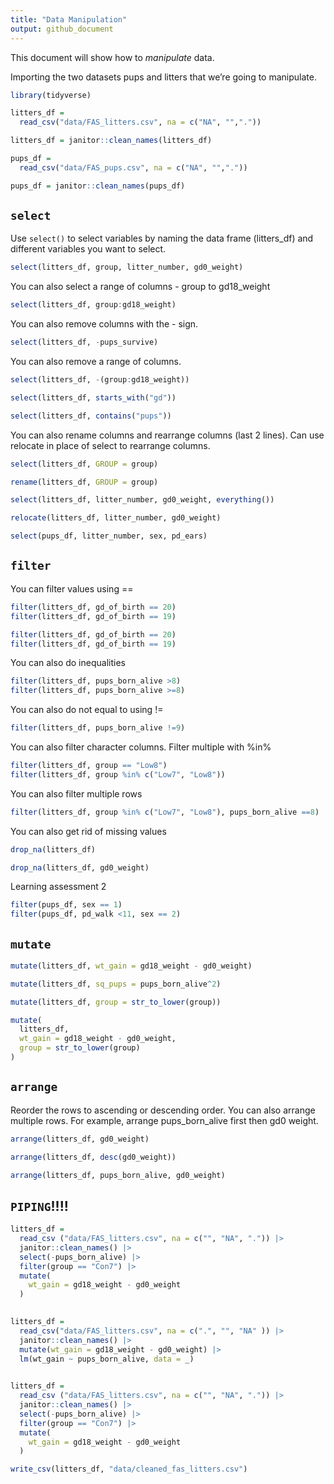 ```yaml
---
title: "Data Manipulation"
output: github_document
---
```


This document will show how to *manipulate* data. 

Importing the two datasets pups and litters that we're going to manipulate. 

```r
library(tidyverse)


```

```r
litters_df = 
  read_csv("data/FAS_litters.csv", na = c("NA", "","."))

litters_df = janitor::clean_names(litters_df)

pups_df = 
  read_csv("data/FAS_pups.csv", na = c("NA", "","."))

pups_df = janitor::clean_names(pups_df)
```

## `select`

Use `select()` to select variables by naming the data frame (litters_df) and different variables you want to select. 

```r
select(litters_df, group, litter_number, gd0_weight)
```

You can also select a range of columns - group to gd18_weight
```r
select(litters_df, group:gd18_weight)
```

You can also remove columns with the - sign.
```r
select(litters_df, -pups_survive)
```

You can also remove a range of columns. 
```r
select(litters_df, -(group:gd18_weight))
```

```r
select(litters_df, starts_with("gd"))

select(litters_df, contains("pups"))
```

You can also rename columns and rearrange columns (last 2 lines). Can use relocate in place of select to rearrange columns. 
```r
select(litters_df, GROUP = group)

rename(litters_df, GROUP = group)

select(litters_df, litter_number, gd0_weight, everything())

relocate(litters_df, litter_number, gd0_weight)
```

```r
select(pups_df, litter_number, sex, pd_ears)
```

## `filter`
You can filter values using ==
```r
filter(litters_df, gd_of_birth == 20)
filter(litters_df, gd_of_birth == 19)
```

```r
filter(litters_df, gd_of_birth == 20)
filter(litters_df, gd_of_birth == 19)
```

You can also do inequalities 

```r
filter(litters_df, pups_born_alive >8)
filter(litters_df, pups_born_alive >=8)
```

You can also do not equal to using !=

```r
filter(litters_df, pups_born_alive !=9)

```

You can also filter character columns. Filter multiple with %in%
```r
filter(litters_df, group == "Low8")
filter(litters_df, group %in% c("Low7", "Low8"))
```

You can also filter multiple rows
```r
filter(litters_df, group %in% c("Low7", "Low8"), pups_born_alive ==8)
```

You can also get rid of missing values 
```r
drop_na(litters_df)

drop_na(litters_df, gd0_weight)
```

Learning assessment 2
```r
filter(pups_df, sex == 1)
filter(pups_df, pd_walk <11, sex == 2)
```
## `mutate`
```r
mutate(litters_df, wt_gain = gd18_weight - gd0_weight)

mutate(litters_df, sq_pups = pups_born_alive^2)

mutate(litters_df, group = str_to_lower(group))
```

```r
mutate(
  litters_df,
  wt_gain = gd18_weight - gd0_weight,
  group = str_to_lower(group)
)
```

## `arrange`
Reorder the rows to ascending or descending order. You can also arrange multiple rows. For example, arrange pups_born_alive first then gd0 weight. 

```r
arrange(litters_df, gd0_weight)

arrange(litters_df, desc(gd0_weight))

arrange(litters_df, pups_born_alive, gd0_weight)
```

## `PIPING`!!!!

```r
litters_df = 
  read_csv ("data/FAS_litters.csv", na = c("", "NA", ".")) |> 
  janitor::clean_names() |> 
  select(-pups_born_alive) |> 
  filter(group == "Con7") |> 
  mutate(
    wt_gain = gd18_weight - gd0_weight
  )
 
```

```r
litters_df = 
  read_csv("data/FAS_litters.csv", na = c(".", "", "NA" )) |> 
  janitor::clean_names() |>
  mutate(wt_gain = gd18_weight - gd0_weight) |> 
  lm(wt_gain ~ pups_born_alive, data = _)
  
```

```r
litters_df = 
  read_csv ("data/FAS_litters.csv", na = c("", "NA", ".")) |> 
  janitor::clean_names() |> 
  select(-pups_born_alive) |> 
  filter(group == "Con7") |> 
  mutate(
    wt_gain = gd18_weight - gd0_weight
  )

write_csv(litters_df, "data/cleaned_fas_litters.csv")
 
```
